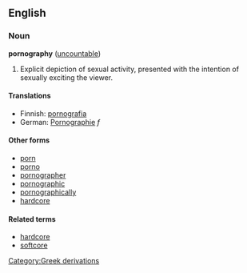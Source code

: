 ==English==

===Noun===
'''pornography''' ([[uncountable]])

#Explicit depiction of sexual activity, presented with the intention of sexually exciting the viewer.

====Translations====
*Finnish: [[pornografia]]
*German: [[Pornographie]] ''f''

====Other forms====
*[[porn]]
*[[porno]]
*[[pornographer]]
*[[pornographic]]
*[[pornographically]]
*[[hardcore]]

====Related terms====

*[[hardcore]]
*[[softcore]]
[[Category:Greek derivations]]